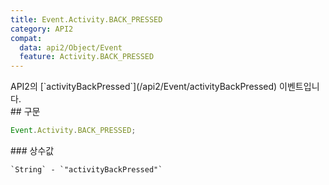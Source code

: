 ```yaml
---
title: Event.Activity.BACK_PRESSED
category: API2
compat:
  data: api2/Object/Event
  feature: Activity.BACK_PRESSED
---
```


<Section>
  API2의 [`activityBackPressed`](/api2/Event/activityBackPressed) 이벤트입니다.
</Section>
<Section>
  ## 구문

  ~~~js
  Event.Activity.BACK_PRESSED;
  ~~~

  <Section>
    ### 상수값

    `String` - `"activityBackPressed"`
  </Section>
</Section>